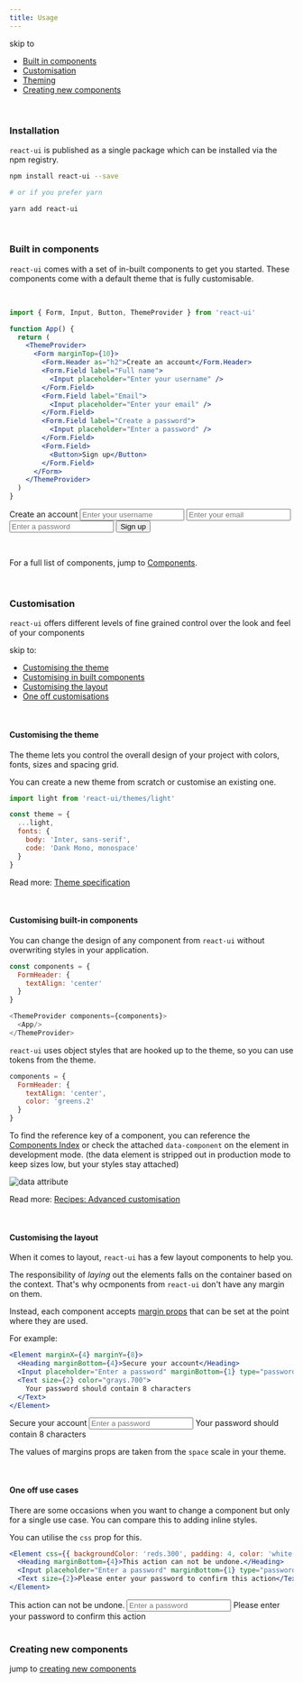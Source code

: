 ```yaml
---
title: Usage
---
```



skip to

- [Built in components](#built-in-components)
- [Customisation](#customisation)
- [Theming](#theming)
- [Creating new components](#creating-new-components)

<br />

### Installation

`react-ui` is published as a single package which can be installed via the npm registry.

```bash
npm install react-ui --save

# or if you prefer yarn

yarn add react-ui
```

<br />

### Built in components

`react-ui` comes with a set of in-built components to get you started. These components come with a default theme that is fully customisable.

<br />

<div className="example code-first">

```jsx
import { Form, Input, Button, ThemeProvider } from 'react-ui'

function App() {
  return (
    <ThemeProvider>
      <Form marginTop={10}>
        <Form.Header as="h2">Create an account</Form.Header>
        <Form.Field label="Full name">
          <Input placeholder="Enter your username" />
        </Form.Field>
        <Form.Field label="Email">
          <Input placeholder="Enter your email" />
        </Form.Field>
        <Form.Field label="Create a password">
          <Input placeholder="Enter a password" />
        </Form.Field>
        <Form.Field>
          <Button>Sign up</Button>
        </Form.Field>
      </Form>
    </ThemeProvider>
  )
}
```

<ThemeProvider>
  <Form marginTop={10}>
    <Form.Header as="h2">Create an account</Form.Header>
    <Form.Field label="Full name">
      <Input placeholder="Enter your username" />
    </Form.Field>
    <Form.Field label="Email">
      <Input placeholder="Enter your email" />
    </Form.Field>
    <Form.Field label="Create a password">
      <Input placeholder="Enter a password" />
    </Form.Field>
    <Form.Field>
      <Button>Sign up</Button>
    </Form.Field>
  </Form>
</ThemeProvider>

</div>

<br />


For a full list of components, jump to [Components](/docs/components).

<br />

### Customisation

`react-ui` offers different levels of fine grained control over the look and feel of your components


skip to: 

- [Customising the theme](#customising-the-theme)
- [Customising in built components](#customising-in-built-components)
- [Customising the layout](#customising-the-layout)
- [One off customisations](#one-off-use-cases)

<br/>

#### Customising the theme
  
The theme lets you control the overall design of your project with colors, fonts, sizes and spacing grid.

You can create a new theme from scratch or customise an existing one.

```js
import light from 'react-ui/themes/light' 

const theme = {
  ...light,
  fonts: {
    body: 'Inter, sans-serif',
    code: 'Dank Mono, monospace'
  }
}
```

Read more: [Theme specification](/docs/theming)

<br/>

#### Customising built-in components

You can change the design of any component from `react-ui` without overwriting styles in your application.

```js
const components = {
  FormHeader: {
    textAlign: 'center'
  }
}

<ThemeProvider components={components}>
  <App/>
</ThemeProvider>
```


`react-ui` uses object styles that are hooked up to the theme, so you can use tokens from the theme.

```js
components = {
  FormHeader: {
    textAlign: 'center',
    color: 'greens.2'
  }
}
```

To find the reference key of a component, you can reference the [Components Index](docs/components/) or check the attached `data-component` on the element in development mode. (the data element is stripped out in production mode to keep sizes low, but your styles stay attached)

![data attribute](/docs/data-attr.png)

Read more: [Recipes: Advanced customisation](/docs/recipes/advanced-customisation)

<br/>

#### Customising the layout

When it comes to layout, `react-ui` has a few layout components to help you.

The responsibility of _laying_ out the elements falls on the container based on the context. That's why ocmponents from `react-ui` don't have any margin on them.

Instead, each component accepts [margin props](/docs/utilities/margins) that can be set at the point where they are used.

For example:

<div className="example code-first">

```jsx
<Element marginX={4} marginY={8}>
  <Heading marginBottom={4}>Secure your account</Heading>
  <Input placeholder="Enter a password" marginBottom={1} type="password" />
  <Text size={2} color="grays.700">
    Your password should contain 8 characters
  </Text>
</Element>
```

<ThemeProvider>
  <Element marginX={4} marginY={8}>
    <Heading marginBottom={4}>Secure your account</Heading>
    <Input placeholder="Enter a password" marginBottom={1} type="password" />
    <Text size={2} color="grays.700">Your password should contain 8 characters</Text>
  </Element>
</ThemeProvider>

</div>

The values of margins props are taken from the `space` scale in your theme.

<br/>

#### One off use cases

There are some occasions when you want to change a component but only for a single use case. You can compare this to adding inline styles.

You can utilise the `css` prop for this.

<div className="example code-first">

```jsx
<Element css={{ backgroundColor: 'reds.300', padding: 4, color: 'white'}}>
  <Heading marginBottom={4}>This action can not be undone.</Heading>
  <Input placeholder="Enter a password" marginBottom={1} type="password" />
  <Text size={2}>Please enter your password to confirm this action</Text>
</Element>
```

<ThemeProvider>
  <Element css={{ backgroundColor: 'reds.300', color: 'white', padding: 4 }}>
    <Heading marginBottom={4}>This action can not be undone.</Heading>
    <Input placeholder="Enter a password" marginBottom={1} type="password" />
    <Text size={2}>Please enter your password to confirm this action</Text>
  </Element>
</ThemeProvider>

</div>
  
<br />


### Creating new components

jump to [creating new components](/docs/recipes/creating-components/)

<br />
